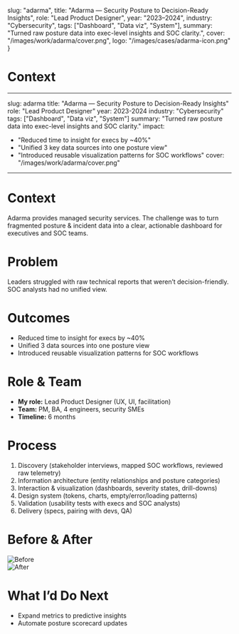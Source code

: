   slug: "adarma",
  title: "Adarma — Security Posture to Decision-Ready Insights",
  role: "Lead Product Designer",
  year: "2023–2024",
  industry: "Cybersecurity",
  tags: ["Dashboard", "Data viz", "System"],
  summary: "Turned raw posture data into exec-level insights and SOC clarity.",
  cover: "/images/work/adarma/cover.png",
  logo: "/images/cases/adarma-icon.png"
}

# Context
---
slug: adarma
title: "Adarma — Security Posture to Decision-Ready Insights"
role: "Lead Product Designer"
year: 2023-2024
industry: "Cybersecurity"
tags: ["Dashboard", "Data viz", "System"]
summary: "Turned raw posture data into exec-level insights and SOC clarity."
impact:
  - "Reduced time to insight for execs by ~40%"
  - "Unified 3 key data sources into one posture view"
  - "Introduced reusable visualization patterns for SOC workflows"
cover: "/images/work/adarma/cover.png"
---

# Context
Adarma provides managed security services. The challenge was to turn fragmented posture & incident data into a clear, actionable dashboard for executives and SOC teams.

# Problem
Leaders struggled with raw technical reports that weren’t decision-friendly. SOC analysts had no unified view.

# Outcomes
- Reduced time to insight for execs by ~40%
- Unified 3 data sources into one posture view
- Introduced reusable visualization patterns for SOC workflows

# Role & Team
- **My role:** Lead Product Designer (UX, UI, facilitation)  
- **Team:** PM, BA, 4 engineers, security SMEs  
- **Timeline:** 6 months  

# Process
1. Discovery (stakeholder interviews, mapped SOC workflows, reviewed raw telemetry)  
2. Information architecture (entity relationships and posture categories)  
3. Interaction & visualization (dashboards, severity states, drill-downs)  
4. Design system (tokens, charts, empty/error/loading patterns)  
5. Validation (usability tests with execs and SOC analysts)  
6. Delivery (specs, pairing with devs, QA)  

# Before & After
![Before](../images/work/adarma/before.png)  
![After](../images/work/adarma/after.png)  

# What I’d Do Next
- Expand metrics to predictive insights  
- Automate posture scorecard updates
